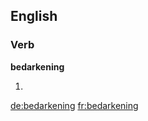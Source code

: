 ==English==

===Verb===
'''bedarkening'''

# {{present participle of|bedarken}}

[[de:bedarkening]]
[[fr:bedarkening]]